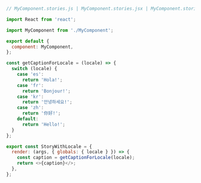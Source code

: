 ```js
// MyComponent.stories.js | MyComponent.stories.jsx | MyComponent.stories.ts | MyComponent.stories.tsx

import React from 'react';

import MyComponent from './MyComponent';

export default {
  component: MyComponent,
};

const getCaptionForLocale = (locale) => {
  switch (locale) {
    case 'es':
      return 'Hola!';
    case 'fr':
      return 'Bonjour!';
    case 'kr':
      return '안녕하세요!';
    case 'zh':
      return '你好!';
    default:
      return 'Hello!';
  }
};

export const StoryWithLocale = {
  render: (args, { globals: { locale } }) => {
    const caption = getCaptionForLocale(locale);
    return <>{caption}</>;
  },
};
```
